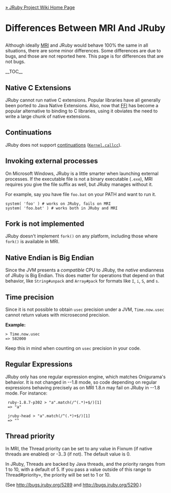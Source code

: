 [[Home|&raquo; JRuby Project Wiki Home Page]]
<h1>Differences Between MRI And JRuby</h1>
Although ideally [http://en.wikipedia.org/wiki/Ruby_MRI MRI] and JRuby would behave 100% the same in all situations, there are some minor differences. Some differences are due to bugs, and those are not reported here. This page is for differences that are not bugs.

__TOC__

== Native C Extensions==
JRuby cannot run native C extensions.  Popular libraries have all generally been ported to Java Native Extensions.  Also, now that [http://kenai.com/projects/ruby-ffi/pages/Home FFI] has become a popular alternative to binding to C libraries, using it obviates the need to write a large chunk of native extensions.

== Continuations ==
JRuby does not support [http://www.ruby-doc.org/docs/ProgrammingRuby/html/ref_c_continuation.html continuations] (<code>[http://www.ruby-doc.org/docs/ProgrammingRuby/html/ref_m_kernel.html#Kernel.callcc Kernel.callcc]</code>).

== Invoking external processes ==
On Microsoft Windows, JRuby is a little smarter when launching external processes. If the executable file is not a binary executable (<code>.exe</code>), MRI requires you give the file suffix as well, but JRuby manages without it.

For example, say you have file <code>foo.bat</code> on your PATH and want to run it. 

 system( 'foo' ) # works on JRuby, fails on MRI
 system( 'foo.bat' ) # works both in JRuby and MRI

== Fork is not implemented ==
JRuby doesn't implement <code>fork()</code> on any platform, including those where <code>fork()</code> is available in MRI.

== Native Endian is Big Endian ==
Since the JVM presents a ''compatible'' CPU to JRuby, the ''native'' endianness of JRuby is Big Endian. This does matter for operations that depend on that behavior, like <code>String#unpack</code> and <code>Array#pack</code> for formats like <code> I</code>, <code> i</code>, <code> S</code>, and <code> s</code>.

== Time precision ==
Since it is not possible to obtain <code>usec</code> precision under a JVM, <code>Time.now.usec</code> cannot return values with microsecond precision.

'''Example:'''

 > Time.now.usec
 => 582000

Keep this in mind when counting on <code>usec</code> precision in your code.

== Regular Expressions == 

JRuby only has one regular expression engine, which matches Onigurama's behavior. It is not changed in --1.8 mode, so code depending on regular expressions behaving precisely as on MRI 1.8.n may fail on JRuby in --1.8 mode. For instance:

  ruby-1.8.7-p302 > "a".match(/^(.*)+$/)[1]
  => "a"

  jruby-head > "a".match(/^(.*)+$/)[1]
  => ""

== Thread priority ==

In MRI, the Thread priority can be set to any value in Fixnum (if native threads are enabled) or -3..3 (if not). The default value is 0.

In JRuby, Threads are backed by Java threads, and the priority ranges from 1 to 10, with a default of 5. If you pass a value outside of this range to Thread#priority=, the priority will be set to 1 or 10.

(See http://bugs.jruby.org/5289 and http://bugs.jruby.org/5290.)